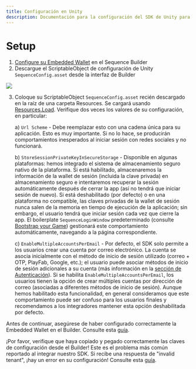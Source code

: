 ```yaml
---
title: Configuración en Unity
description: Documentación para la configuración del SDK de Unity para la infraestructura de Sequence orientada a juegos web3.
---
```


# Setup

1. [Configure su Embedded Wallet](/sdk/headless-wallet/quickstart) en el Sequence Builder
2. Descargue el ScriptableObject de configuración de Unity `SequenceConfig.asset` desde la interfaz de Builder

<Frame>
  <img src="/images/unity/builder_config_file.png" />
</Frame>

3.  Coloque su ScriptableObject `SequenceConfig.asset` recién descargado en la raíz de una carpeta Resources. Se cargará usando [Resources.Load](https://docs.unity3d.com/6000.0/Documentation/ScriptReference/Resources.Load.html). Verifique dos veces los valores de su configuración, en particular:

    a) `Url Scheme` - Debe reemplazar esto con una cadena única para su aplicación. Esto es muy importante. Si no lo hace, se producirán comportamientos inesperados al iniciar sesión con redes sociales y no funcionará.

    b) `StoreSessionPrivateKeyInSecureStorage` - Disponible en algunas plataformas: hemos integrado el sistema de almacenamiento seguro nativo de la plataforma. Si está habilitado, almacenaremos la información de la wallet de sesión (incluida la clave privada) en almacenamiento seguro e intentaremos recuperar la sesión automáticamente después de cerrar la app (así no tendrá que iniciar sesión de nuevo). Si está deshabilitado (por defecto) o en una plataforma no compatible, las claves privadas de la wallet de sesión nunca salen de la memoria en tiempo de ejecución de la aplicación; sin embargo, el usuario tendrá que iniciar sesión cada vez que cierre la app. El boilerplate `SequenceLoginWindow` predeterminado (consulte [Bootstrap your Game](/sdk/unity/bootstrap_game)) gestionará este comportamiento automáticamente, navegando a la página correspondiente.

    c) `EnableMultipleAccountsPerEmail` - Por defecto, el SDK solo permite a los usuarios crear una cuenta por correo electrónico. La cuenta se asocia inicialmente con el método de inicio de sesión utilizado (correo + OTP, PlayFab, Google, etc.); el usuario puede asociar métodos de inicio de sesión adicionales a su cuenta (más información en la [sección de Autenticación](/sdk/unity/onboard/authentication/federated-accounts)). Si se habilita `EnableMultipleAccountsPerEmail`, los usuarios tienen la opción de crear múltiples cuentas por dirección de correo (asociadas a diferentes métodos de inicio de sesión). Aunque hemos habilitado esta funcionalidad, en general consideramos que este comportamiento puede ser confuso para los usuarios finales y recomendamos a los integradores mantener esta opción deshabilitada por defecto.

<Warning>Antes de continuar, asegúrese de haber configurado correctamente la Embedded Wallet en el Builder. Consulte esta [guía](/solutions/builder/embedded-wallet/configuration).</Warning>

<Warning>¡Por favor, verifique que haya copiado y pegado correctamente las claves de configuración desde el Builder! Este es el problema más común reportado al integrar nuestro SDK. Si recibe una respuesta de "invalid tenant", ¡hay un error en su configuración! Consulte esta [guía](/solutions/builder/embedded-wallet/configuration).</Warning>